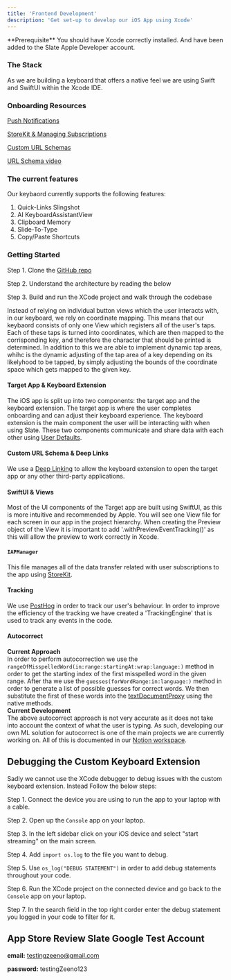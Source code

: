 ```yaml
---
title: 'Frontend Development'
description: 'Get set-up to develop our iOS App using Xcode'
---
```


<Info>
  **Prerequisite** You should have Xcode correctly installed. And have been added to the Slate Apple Developer account.
</Info>

### The Stack

As we are building a keyboard that offers a native feel we are using Swift and SwiftUI within the Xcode IDE.

### Onboarding Resources

[Push Notifications](https://developer.apple.com/documentation/foundation/notificationcenter)  

[StoreKit & Managing Subscriptions](https://developer.apple.com/documentation/storekit/in-app_purchase/)  

[Custom URL Schemas](https://developer.apple.com/documentation/xcode/defining-a-custom-url-scheme-for-your-app)  

[URL Schema video](https://www.youtube.com/watch?v=kJjTkxNy0RU&ab_channel=SwiftTutorials)

### The current features
Our keybaord currently supports the following features:
1. Quick-Links Slingshot
2. AI KeyboardAssistantView
3. Clipboard Memory
4. Slide-To-Type 
5. Copy/Paste Shortcuts

### Getting Started
Step 1. Clone the [GitHub repo](https://github.com/slate-labs/slate-keyboard)

Step 2. Understand the architecture by reading the below

Step 3. Build and run the XCode project and walk through the codebase 

Instead of relying on individual button views which the user interacts with, in our keyboard, we rely on coordinate mapping. This means that our keybaord consists of only one View
which registers all of the user's taps. Each of these taps is turned into coordinates, which are then mapped to the corrisponding key, and therefore the character that should be printed
is determined. In addition to this we are able to implement dynamic tap areas, whihc is the dynamic adjusting of the tap area of a key depending on its likelyhood to be tapped, by simply
adjusting the bounds of the coordinate space which gets mapped to the given key.

#### Target App & Keyboard Extension
The iOS app is split up into two components: the target app and the keyboard extension.
 The target app is where the user completes onboarding and can adjust their keyboard experience. The keyboard extension is the main component the user will be interacting with when using Slate.
 These two components communicate and share data with each other using [User Defaults](https://developer.apple.com/documentation/foundation/userdefaults).

#### Custom URL Schema & Deep Links
We use a [Deep Linking](https://developer.apple.com/documentation/xcode/defining-a-custom-url-scheme-for-your-app) to allow the keyboard extension to open the target app or any other third-party applications.

#### SwiftUI & Views
Most of the UI components of the Target app are built using SwiftUI, as this is more intuitive and recommended by Apple. You will see one View file for each screen in our app in the project hierarchy. When creating the
Preview object of the View it is important to add '.withPreviewEventTracking()' as this will allow the preview to work correctly in Xcode.

#### `IAPManager`
This file manages all of the data transfer related with user subscriptions to the app using [StoreKit](https://developer.apple.com/documentation/storekit/in-app_purchase/).

#### Tracking
We use [PostHog](https://posthog.com/) in order to track our user's behaviour. In order to improve the efficiency of the tracking we have created a 'TrackingEngine' that is
used to track any events in the code.

#### Autocorrect
**Current Approach** <br />
In order to perform autocorrection we use the `rangeOfMisspelledWord(in:range:startingAt:wrap:language:)` method in order to get the starting index of the first misspelled
 word in the given range. After tha we use the `guesses(forWordRange:in:language:)` method in order to generate a list of possible guesses for correct words. 
 We then substitute the first of these words into the [textDocumentProxy](https://developer.apple.com/documentation/uikit/uiinputviewcontroller/1618193-textdocumentproxy) using the native methods. 
<br /> **Current Development** <br />
The above autocorrect approach is not very accurate as it does not take into account the context of what the user is typing. As such, developing our own ML solution for autocorrect
is one of the main projects we are currently working on. All of this is documented in our [Notion workspace](https://www.notion.so/slate-hq/Slate-Team-HQ-a9a2d3e1ca5c449ea36613c39519ff36).

## Debugging the Custom Keyboard Extension

Sadly we cannot use the XCode debugger to debug issues with the custom keyboard extension. Instead Follow the below steps:

Step 1. Connect the device you are using to run the app to your laptop with a cable.

Step 2. Open up the `Console` app on your laptop.

Step 3. In the left sidebar click on your iOS device and select "start streaming" on the main screen.

Step 4. Add `import os.log` to the file you want to debug.

Step 5. Use `os_log("DEBUG STATEMENT")` in order to add debug statements throughout your code.

Step 6. Run the XCode project on the connected device and go back to the `Console` app on your laptop.

Step 7. In the search field in the top right corder enter the debug statement you logged in your code to filter for it.

## App Store Review Slate Google Test Account

**email:** [testingzeeno@gmail.com](mailto:testingzeeno@gmail.com)

**password:** testingZeeno123
